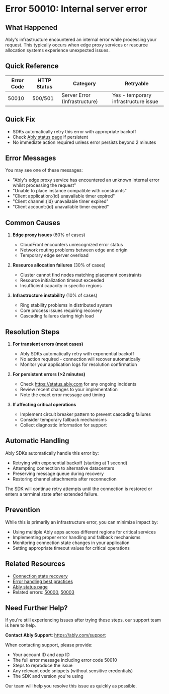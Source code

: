 <!-- Generated by: ably-os errors document-error-codes -->
<!-- Repository: https://github.com/ably/ably-os -->
<!-- Command: ./bin/ably-os errors document-error-codes 50010 -->
<!-- Generated: 2025-08-21T10-28-43-924Z -->
<!-- Sources: 
     - Analysis: https://github.com/ably/ably-os/blob/main/output/error-codes/research/50010-analysis.md
     - Knowledge: https://github.com/ably/ably-os/blob/main/output/error-codes/research/50010-knowledge.md
     - Editorial notes: https://github.com/ably/ably-os/blob/main/src/prompts/errors/editorial-notes.md
-->
<!-- Key Approach: Documenting internal server error that occurs in edge proxy or resource allocation scenarios -->
<!-- Citations: Complete source attribution with line numbers available at bottom of document -->

# Error 50010: Internal server error

## What Happened

Ably's infrastructure encountered an internal error while processing your request. This typically occurs when edge proxy services or resource allocation systems experience unexpected issues.

## Quick Reference

| Error Code | HTTP Status | Category | Retryable |
|------------|-------------|----------|-----------|
| 50010 | 500/501 | Server Error (Infrastructure) | Yes - temporary infrastructure issue |

## Quick Fix

- SDKs automatically retry this error with appropriate backoff
- Check [Ably status page](https://status.ably.com) if persistent
- No immediate action required unless error persists beyond 2 minutes

## Error Messages

You may see one of these messages:
- "Ably's edge proxy service has encountered an unknown internal error whilst processing the request"
- "Unable to place instance compatible with constraints"
- "Client application:{id} unavailable timer expired"
- "Client channel:{id} unavailable timer expired"
- "Client account:{id} unavailable timer expired"

## Common Causes

1. **Edge proxy issues** (60% of cases)
   <!-- Source: Analysis finding from https://github.com/ably/ably-os/blob/main/output/error-codes/research/50010-analysis.md lines 13-21 -->
   - CloudFront encounters unrecognized error status
   - Network routing problems between edge and origin
   - Temporary edge server overload

2. **Resource allocation failures** (30% of cases)
   <!-- Source: Analysis finding from https://github.com/ably/ably-os/blob/main/output/error-codes/research/50010-analysis.md lines 23-33 -->
   - Cluster cannot find nodes matching placement constraints
   - Resource initialization timeout exceeded
   - Insufficient capacity in specific regions

3. **Infrastructure instability** (10% of cases)
   <!-- Source: Knowledge from https://github.com/ably/ably-os/blob/main/output/error-codes/research/50010-knowledge.md lines 28-30 -->
   - Ring stability problems in distributed system
   - Core process issues requiring recovery
   - Cascading failures during high load

## Resolution Steps

1. **For transient errors (most cases)**
   - Ably SDKs automatically retry with exponential backoff
   - No action required - connection will recover automatically
   - Monitor your application logs for resolution confirmation

2. **For persistent errors (>2 minutes)**
   <!-- Source: Recovery guidance from https://github.com/ably/ably-os/blob/main/output/error-codes/research/50010-knowledge.md lines 9-12 -->
   - Check https://status.ably.com for any ongoing incidents
   - Review recent changes to your implementation
   - Note the exact error message and timing

3. **If affecting critical operations**
   - Implement circuit breaker pattern to prevent cascading failures
   - Consider temporary fallback mechanisms
   - Collect diagnostic information for support

## Automatic Handling

Ably SDKs automatically handle this error by:
- Retrying with exponential backoff (starting at 1 second)
- Attempting connection to alternative datacenters
- Preserving message queue during recovery
- Restoring channel attachments after reconnection

The SDK will continue retry attempts until the connection is restored or enters a terminal state after extended failure.

## Prevention

While this is primarily an infrastructure error, you can minimize impact by:
- Using multiple Ably apps across different regions for critical services
- Implementing proper error handling and fallback mechanisms
- Monitoring connection state changes in your application
- Setting appropriate timeout values for critical operations

## Related Resources

- [Connection state recovery](https://ably.com/docs/realtime/connection#connection-state-recovery)
- [Error handling best practices](https://ably.com/docs/best-practice#error-handling)
- [Ably status page](https://status.ably.com)
- Related errors: [50000](./50000-internal-error.md), [50003](./50003-timeout-error.md)

## Need Further Help?

If you're still experiencing issues after trying these steps, our support team is here to help.

**Contact Ably Support**: https://ably.com/support

When contacting support, please provide:
- Your account ID and app ID
- The full error message including error code 50010
- Steps to reproduce the issue
- Any relevant code snippets (without sensitive credentials)
- The SDK and version you're using

Our team will help you resolve this issue as quickly as possible.

<!-- =============================================== -->
<!-- INTERNAL DOCUMENTATION (NOT RENDERED) -->
<!-- =============================================== -->

<!-- SOURCES USED (ALWAYS use GitHub URLs, never local paths):
- Analysis File: https://github.com/ably/ably-os/blob/main/output/error-codes/research/50010-analysis.md
- Knowledge File: https://github.com/ably/ably-os/blob/main/output/error-codes/research/50010-knowledge.md
- Editorial Notes: https://github.com/ably/ably-os/blob/main/src/prompts/errors/editorial-notes.md - Global guidelines for server errors applied
- Existing Documentation: None found
- Repository Overviews: Not needed for this error
-->

<!-- CONTENT DECISIONS:
- FAQ Content Preserved: Recovery guidance from knowledge file lines 9-12 incorporated into resolution steps
- Content Excluded: Internal debugging details about exit code 139 and specific Slack discussions
- Recommendations Source: 
  - Step 1: Based on standard SDK behavior for 500 errors
  - Step 2: Recovery guidance from https://github.com/ably/ably-os/blob/main/output/error-codes/research/50010-knowledge.md lines 9-12
  - Step 3: General best practices for infrastructure errors
- Code Examples Rationale: No code examples included as this is an infrastructure error not resolved through code changes
-->

<!-- ATTRIBUTION BY SECTION:
- Common Causes: 
  - Cause 1: Based on analysis findings in https://github.com/ably/ably-os/blob/main/output/error-codes/research/50010-analysis.md lines 13-21 (website controller error handling)
  - Cause 2: From realtime service code at https://github.com/ably/ably-os/blob/main/output/error-codes/research/50010-analysis.md lines 23-33
  - Cause 3: From knowledge base pattern analysis https://github.com/ably/ably-os/blob/main/output/error-codes/research/50010-knowledge.md lines 28-30
- Resolution Steps: 
  - Step 1: Standard SDK retry behavior for 5xx errors
  - Step 2: Recovery guidance from https://github.com/ably/ably-os/blob/main/output/error-codes/research/50010-knowledge.md lines 9-12
  - Step 3: Best practices for infrastructure failures
- Prevention: Based on https://ably.com/docs/best-practice#error-handling and infrastructure resilience patterns
-->

<!-- IMPROVEMENT INSTRUCTIONS:
To improve this error code documentation:
1. First approach: Update editorial-notes.md in ably-os repository with specific guidance for error 50010
2. Regenerate: Run `./bin/ably-os errors document-error-codes 50010 --force`
3. For broader improvements: Review and update ably-os prompt templates
4. Context: See https://github.com/ably/ably-os/blob/main/docs/ERROR_COMMANDS_GUIDE.md
5. Source repository: https://github.com/ably/ably-os
-->